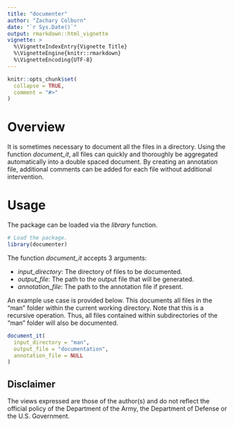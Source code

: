 ```yaml
---
title: "documenter"
author: "Zachary Colburn"
date: "`r Sys.Date()`"
output: rmarkdown::html_vignette
vignette: >
  %\VignetteIndexEntry{Vignette Title}
  %\VignetteEngine{knitr::rmarkdown}
  %\VignetteEncoding{UTF-8}
---
```


```r
knitr::opts_chunk$set(
  collapse = TRUE,
  comment = "#>"
)
```


# Overview
It is sometimes necessary to document all the files in a directory. Using the function *document_it*, all files can quickly and thoroughly be aggregated automatically into a double spaced document. By creating an annotation file, additional comments can be added for each file without additional intervention.


# Usage
The package can be loaded via the *library* function.
```r
# Load the package.
library(documenter)
```


The function *document_it* accepts 3 arguments:


- *input_directory*: The directory of files to be documented.
- *output_file*: The path to the output file that will be generated.
- *annotation_file*: The path to the annotation file if present.


An example use case is provided below. This documents all files in the "man" folder within the current working directory. Note that this is a recursive operation. Thus, all files contained within subdirectories of the "man" folder will also be documented.
```r
document_it(
  input_directory = "man",
  output_file = "documentation",
  annotation_file = NULL
)
```


## Disclaimer
The views expressed are those of the author(s) and do not reflect the official policy of the Department of the Army, the Department of Defense or the U.S. Government.